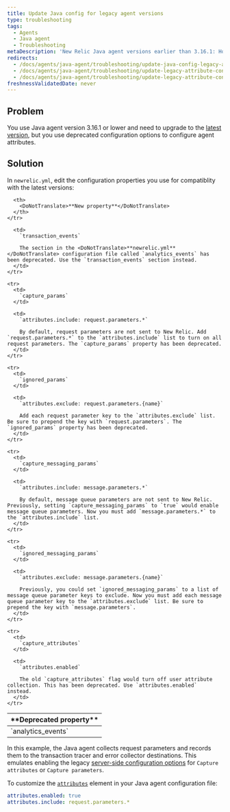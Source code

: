 ```yaml
---
title: Update Java config for legacy agent versions
type: troubleshooting
tags:
  - Agents
  - Java agent
  - Troubleshooting
metaDescription: 'New Relic Java agent versions earlier than 3.16.1: How to update your newrelic.yml file to the latest version of agent attribute configuration.'
redirects:
  - /docs/agents/java-agent/troubleshooting/update-java-config-legacy-agent-versions
  - /docs/agents/java-agent/troubleshooting/update-legacy-attribute-configuration
  - /docs/agents/java-agent/troubleshooting/update-legacy-attribute-configuration-java
freshnessValidatedDate: never
---
```


## Problem

You use Java agent version 3.16.1 or lower and need to upgrade to the [latest version](/docs/release-notes/agent-release-notes/java-release-notes), but you use deprecated configuration options to configure agent attributes.

## Solution

In `newrelic.yml`, edit the configuration properties you use for compatiblity with the latest versions:

<table>
  <thead>
    <tr>
      <th width={200}>
        <DoNotTranslate>**Deprecated property**</DoNotTranslate>
      </th>

      <th>
        <DoNotTranslate>**New property**</DoNotTranslate>
      </th>
    </tr>
  </thead>

  <tbody>
    <tr>
      <td>
        `analytics_events`
      </td>

      <td>
        `transaction_events`

        The section in the <DoNotTranslate>**newrelic.yml**</DoNotTranslate> configuration file called `analytics_events` has been deprecated. Use the `transaction_events` section instead.
      </td>
    </tr>

    <tr>
      <td>
        `capture_params`
      </td>

      <td>
        `attributes.include: request.parameters.*`

        By default, request parameters are not sent to New Relic. Add `request.parameters.*` to the `attributes.include` list to turn on all request parameters. The `capture_params` property has been deprecated.
      </td>
    </tr>

    <tr>
      <td>
        `ignored_params`
      </td>

      <td>
        `attributes.exclude: request.parameters.{name}`

        Add each request parameter key to the `attributes.exclude` list. Be sure to prepend the key with `request.parameters`. The `ignored_params` property has been deprecated.
      </td>
    </tr>

    <tr>
      <td>
        `capture_messaging_params`
      </td>

      <td>
        `attributes.include: message.parameters.*`

        By default, message queue parameters are not sent to New Relic. Previously, setting `capture_messaging_params` to `true` would enable message queue parameters. Now you must add `message.parameters.*` to the `attributes.include` list.
      </td>
    </tr>

    <tr>
      <td>
        `ignored_messaging_params`
      </td>

      <td>
        `attributes.exclude: message.parameters.{name}`

        Previously, you could set `ignored_messaging_params` to a list of message queue parameter keys to exclude. Now you must add each message queue parameter key to the `attributes.exclude` list. Be sure to prepend the key with `message.parameters`.
      </td>
    </tr>

    <tr>
      <td>
        `capture_attributes`
      </td>

      <td>
        `attributes.enabled`

        The old `capture_attributes` flag would turn off user attribute collection. This has been deprecated. Use `attributes.enabled` instead.
      </td>
    </tr>
  </tbody>
</table>

In this example, the Java agent collects request parameters and records them to the transaction tracer and error collector destinations. This emulates enabling the legacy [server-side configuration options](/docs/agents/manage-apm-agents/configuration/server-side-agent-configuration) for `Capture attributes` or `Capture parameters`.

To customize the [`attributes`](/docs/agents/java-agent/configuration/java-agent-configuration-config-file#attributes) element in your Java agent configuration file:

```yml
attributes.enabled: true
attributes.include: request.parameters.*
```
